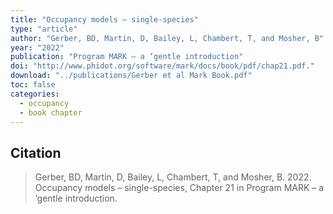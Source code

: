 ```yaml
---
title: "Occupancy models – single-species"
type: "article"
author: "Gerber, BD, Martin, D, Bailey, L, Chambert, T, and Mosher, B"
year: "2022"
publication: "Program MARK – a ‘gentle introduction"
doi: "http://www.phidot.org/software/mark/docs/book/pdf/chap21.pdf."
download: "../publications/Gerber et al Mark Book.pdf"
toc: false
categories:
  - occupancy
  - book chapter
---
```


## Citation 

> Gerber, BD, Martin, D, Bailey, L, Chambert, T, and Mosher, B. 2022. Occupancy models – single-species, Chapter 21 in Program MARK – a ‘gentle introduction.



